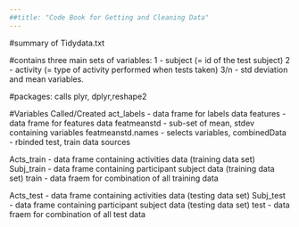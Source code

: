 ---
##title: "Code Book for Getting and Cleaning Data"
---


#summary of Tidydata.txt

#contains three main sets of variables:
1 - subject  (= id of the test subject)
2 - activity (= type of activity performed when tests taken)
3/n - std deviation and mean variables.

#packages: calls plyr, dplyr,reshape2

#Variables Called/Created
act_labels - data frame for labels data
features - data frame for features data
featmeanstd - sub-set of mean, stdev containing variables
featmeanstd.names - selects variables, 
combinedData - rbinded test, train data sources


Acts_train - data frame containing activities data (training data set)
Subj_train - data frame containing participant subject data (training data set)
train - data fraem for combination of all training data


Acts_test - data frame containing activities data (testing data set)
Subj_test - data frame containing participant subject data (testing data set)
test - data fraem for combination of all test data
